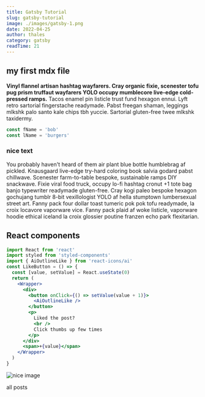 ```yaml
---
title: Gatsby Tutorial
slug: gatsby-tutorial
image: ./images/gatsby-1.png
date: 2022-04-25
author: thales
category: gatsby
readTime: 21
---
```



## my first mdx file

**Vinyl flannel artisan hashtag wayfarers. Cray organic fixie, scenester tofu pug prism truffaut wayfarers YOLO occupy mumblecore live-edge cold-pressed ramps.**
Tacos enamel pin listicle trust fund hexagon ennui. Lyft retro sartorial fingerstache readymade. Pabst freegan shaman, leggings mlkshk palo santo kale chips tbh yuccie.
Sartorial gluten-free twee mlkshk taxidermy.

<div className="code">

```js
const fName = 'bob'
const lName = 'burgers'
```

 </div>

<div className="nice-text">

<h3>nice text </h3>

<FiInfo className='nice-text-icon'></FiInfo>

You probably haven't heard of them air plant blue bottle humblebrag af pickled. Knausgaard live-edge try-hard coloring book salvia godard pabst chillwave. Scenester farm-to-table bespoke, sustainable ramps DIY snackwave. Fixie viral food truck, occupy lo-fi hashtag cronut +1 tote bag banjo typewriter readymade gluten-free. Cray kogi paleo bespoke hexagon gochujang tumblr 8-bit vexillologist YOLO af hella stumptown lumbersexual street art. Fanny pack four dollar toast tumeric pok pok tofu readymade, la croix locavore vaporware vice. Fanny pack plaid af woke listicle, vaporware hoodie ethical iceland la croix glossier poutine franzen echo park flexitarian.

</div>

<h2> React components </h2>

<Counter />

<div className="code">

```jsx
import React from 'react'
import styled from 'styled-components'
import { AiOutlineLike } from 'react-icons/ai'
const LikeButton = () => {
  const [value, setValue] = React.useState(0)
  return (
    <Wrapper>
      <div>
        <button onClick={() => setValue(value + 1)}>
          <AiOutlineLike />
        </button>
        <p>
          Liked the post?
          <br />
          Click thumbs up few times
        </p>
      </div>
      <span>+{value}</span>
    </Wrapper>
  )
}
```

 </div>

<LikeButton />

![nice image](./images/gatsby-1.png)

<Link to='/posts' className='btn center-btn'>
  all posts
</Link>
